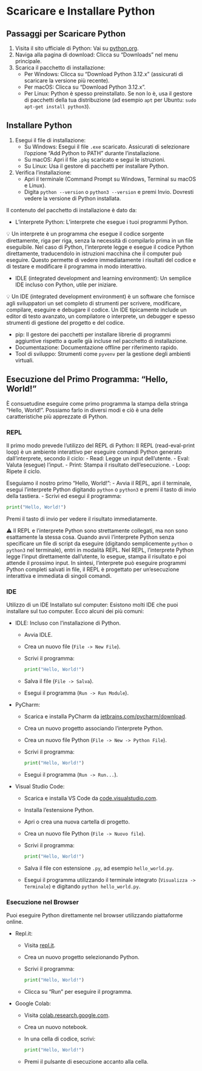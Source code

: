 # Scaricare e Installare Python

## Passaggi per Scaricare Python

1. Visita il sito ufficiale di Python: Vai su [python.org](https://www.python.org/).
2. Naviga alla pagina di download: Clicca su "Downloads" nel menu principale.
3. Scarica il pacchetto di installazione:
   - Per Windows: Clicca su "Download Python 3.12.x" (assicurati di scaricare la versione più recente).
   - Per macOS: Clicca su "Download Python 3.12.x".
   - Per Linux: Python è spesso preinstallato. Se non lo è, usa il gestore di pacchetti della tua distribuzione (ad esempio `apt` per Ubuntu: `sudo apt-get install python3`).

## Installare Python

1. Esegui il file di installazione:
   - Su Windows: Esegui il file `.exe` scaricato. Assicurati di selezionare l'opzione "Add Python to PATH" durante l'installazione.
   - Su macOS: Apri il file `.pkg` scaricato e segui le istruzioni.
   - Su Linux: Usa il gestore di pacchetti per installare Python.

2. Verifica l'installazione:
   - Apri il terminale (Command Prompt su Windows, Terminal su macOS e Linux).
   - Digita `python --version` o `python3 --version` e premi Invio. Dovresti vedere la versione di Python installata.

Il contenuto del pacchetto di installazione è dato da:

- L'interprete Python: L'interprete che esegue i tuoi programmi Python.

<div class="alert alert-block alert-info">
&#x1F4A1; Un interprete è un programma che esegue il codice sorgente direttamente, riga per riga, senza la necessità di compilarlo prima in un file eseguibile. Nel caso di Python, l'interprete legge e esegue il codice Python direttamente, traducendolo in istruzioni macchina che il computer può eseguire. Questo permette di vedere immediatamente i risultati del codice e di testare e modificare il programma in modo interattivo.
</div>

- IDLE (integrated development and learning environment): Un semplice IDE incluso con Python, utile per iniziare.

<div class="alert alert-block alert-info">
&#x1F4A1; Un IDE (integrated development environment) è un software che fornisce agli sviluppatori un set completo di strumenti per scrivere, modificare, compilare, eseguire e debugare il codice. Un IDE tipicamente include un editor di testo avanzato, un compilatore o interprete, un debugger e spesso strumenti di gestione del progetto e del codice.
</div>

- pip: Il gestore dei pacchetti per installare librerie di programmi aggiuntive rispetto a quelle già incluse nel pacchetto di installazione.
- Documentazione: Documentazione offline per riferimento rapido.
- Tool di sviluppo: Strumenti come `pyvenv` per la gestione degli ambienti virtuali.

## Esecuzione del Primo Programma: "Hello, World!"

È consuetudine eseguire come primo programma la stampa della stringa "Hello, World!". Possiamo farlo in diversi modi e ciò è una delle caratteristiche più apprezzate di Python.

### REPL

Il primo modo prevede l'utilizzo del REPL di Python: Il REPL (read-eval-print loop) è un ambiente interattivo per eseguire comandi Python generato dall'interprete, secondo il ciclo:
- Read: Legge un input dell'utente.
- Eval: Valuta (esegue) l'input.
- Print: Stampa il risultato dell'esecuzione.
- Loop: Ripete il ciclo.

Eseguiamo il nostro primo "Hello, World!":
- Avvia il REPL, apri il terminale, esegui l'interprete Python digitando `python` o `python3` e premi il tasto di invio della tastiera.
- Scrivi ed esegui il programma:
  
  ```python
  print("Hello, World!")
  ```

  Premi il tasto di invio per vedere il risultato immediatamente.

<div class="alert alert-block alert-warning">
&#x026A0; Il REPL e l'interprete Python sono strettamente collegati, ma non sono esattamente la stessa cosa. Quando avvii l'interprete Python senza specificare un file di script da eseguire (digitando semplicemente <code>python</code> o <code>python3</code> nel terminale), entri in modalità REPL. Nel REPL, l'interprete Python legge l'input direttamente dall'utente, lo esegue, stampa il risultato e poi attende il prossimo input. In sintesi, l'interprete può eseguire programmi Python completi salvati in file, il REPL è progettato per un'esecuzione interattiva e immediata di singoli comandi.
</div>

### IDE

Utilizzo di un IDE Installato sul computer: Esistono molti IDE che puoi installare sul tuo computer. Ecco alcuni dei più comuni:

- IDLE: Incluso con l'installazione di Python.
  - Avvia IDLE.
  - Crea un nuovo file (`File -> New File`).
  - Scrivi il programma:
    ```python
    print("Hello, World!")
    ```
  - Salva il file (`File -> Salva`).
  - Esegui il programma (`Run -> Run Module`).

- PyCharm:
  - Scarica e installa PyCharm da [jetbrains.com/pycharm/download](https://www.jetbrains.com/pycharm/download/).
  - Crea un nuovo progetto associando l'interprete Python.
  - Crea un nuovo file Python (`File -> New -> Python File`).
  - Scrivi il programma:
    ```python
    print("Hello, World!")
    ```
  - Esegui il programma (`Run -> Run...`).

- Visual Studio Code:
  - Scarica e installa VS Code da [code.visualstudio.com](https://code.visualstudio.com/).
  - Installa l'estensione Python.
  - Apri o crea una nuova cartella di progetto.
  - Crea un nuovo file Python (`File -> Nuovo file`).
  - Scrivi il programma:
    ```python
    print("Hello, World!")
    ```
  - Salva il file con estensione `.py`, ad esempio `hello_world.py`.
  - Esegui il programma utilizzando il terminale integrato (`Visualizza -> Terminale`) e digitando `python hello_world.py`.

### Esecuzione nel Browser
Puoi eseguire Python direttamente nel browser utilizzando piattaforme online.

- Repl.it:
  - Visita [repl.it](https://repl.it/).
  - Crea un nuovo progetto selezionando Python.
  - Scrivi il programma:
    ```python
    print("Hello, World!")
    ```
  - Clicca su "Run" per eseguire il programma.

- Google Colab:
  - Visita [colab.research.google.com](https://colab.research.google.com/).
  - Crea un nuovo notebook.
  - In una cella di codice, scrivi:
    ```python
    print("Hello, World!")
    ```
  - Premi il pulsante di esecuzione accanto alla cella.

